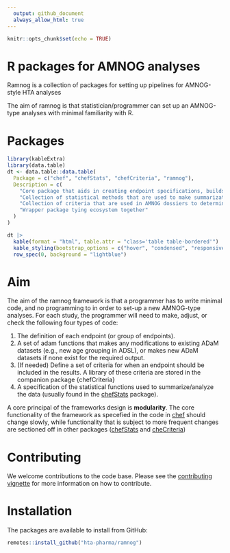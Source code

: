 ```yaml
---
  output: github_document
  always_allow_html: true
---
```


  <!-- README.md is generated from README.Rmd. Please edit that file -->

```r
knitr::opts_chunk$set(echo = TRUE)
```

# R packages for AMNOG analyses

Ramnog is a collection of packages for setting up pipelines for AMNOG-style HTA analyses

The aim of ramnog is that statistician/programmer can set up an AMNOG-type analyses with minimal familiarity with R.

# Packages
 
```r
library(kableExtra)
library(data.table)
dt <- data.table::data.table(
  Package = c("chef", "chefStats", "chefCriteria", "ramnog"),
  Description = c(
    "Core package that aids in creating endpoint specifications, builds the analysis pipeline, and coordinates the execution of the ananlyses",
    "Collection of statistical methods that are used to make summarizations or inferences for each endpoint/outcome",
    "Collection of criteria that are used in AMNOG dossiers to determin when specific analyses/statistics should be calculated",
    "Wrapper package tying ecosystem together"
  )
)

dt |>
  kable(format = "html", table.attr = "class='table table-bordered'") |>
  kable_styling(bootstrap_options = c("hover", "condensed", "responsive")) |>
  row_spec(0, background = "lightblue")
```

# Aim

The aim of the ramnog framework is that a programmer has to write minimal code, and no programming to in order to set-up a new AMNOG-type analyses. For each study, the programmer will need to make, adjust, or check the following four types of code:

1.  The definition of each endpoint (or group of endpoints).
2.  A set of adam functions that makes any modifications to existing ADaM datasets (e.g., new age grouping in ADSL), or makes new ADaM datasets if none exist for the required output.
3.  (If needed) Define a set of criteria for when an endpoint should be included in the results. A library of these criteria are stored in the companion package {chefCriteria}
4.  A specification of the statistical functions used to summarize/analyze the data (usually found in the [chefStats](https://hta-pharma.github.io/chefStats/) package).

A core principal of the frameworks design is __modularity__. The core functionality of the framework as specefied in the code in [chef](https://hta-pharma.github.io/chef/) should change slowly, while functionality that is subject to more frequent changes are sectioned off in other packages ([chefStats](https://hta-pharma.github.io/chefStats/) and [cheCriteria](https://hta-pharma.github.io/chefCriteria/))

# Contributing
 
 We welcome contributions to the code base. Please see the [contributing vignette]("https://hta-pharma.github.io/chefCriteria/dev_git") for more information on how to contribute.

# Installation

The packages are available to install from GitHub:

```r
remotes::install_github("hta-pharma/ramnog")
```
